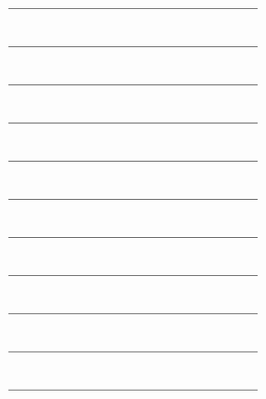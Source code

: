 {{Portal:澳大利亚/box-header|特色条目|Portal:澳大利亚/特色条目|}}
{{Portal:澳大利亚/特色条目/1}} <div style="clear: both"></div><br/><hr/><br/>
{{Portal:澳大利亚/特色条目/2}} <div style="clear: both"></div><br/><hr/><br/>
{{Portal:澳大利亚/特色条目/3}} <div style="clear: both"></div><br/><hr/><br/>
{{Portal:澳大利亚/特色条目/4}} <div style="clear: both"></div><br/><hr/><br/>
{{Portal:澳大利亚/特色条目/5}} <div style="clear: both"></div><br/><hr/><br/>
{{Portal:澳大利亚/特色条目/6}} <div style="clear: both"></div><br/><hr/><br/>
{{Portal:澳大利亚/特色条目/7}} <div style="clear: both"></div><br/><hr/><br/>
{{Portal:澳大利亚/特色条目/8}} <div style="clear: both"></div><br/><hr/><br/>
{{Portal:澳大利亚/特色条目/9}} <div style="clear: both"></div><br/><hr/><br/>
{{Portal:澳大利亚/特色条目/10}} <div style="clear: both"></div><br/><hr/><br/>
{{Portal:澳大利亚/特色条目/11}} <div style="clear: both"></div><br/><hr/><br/>